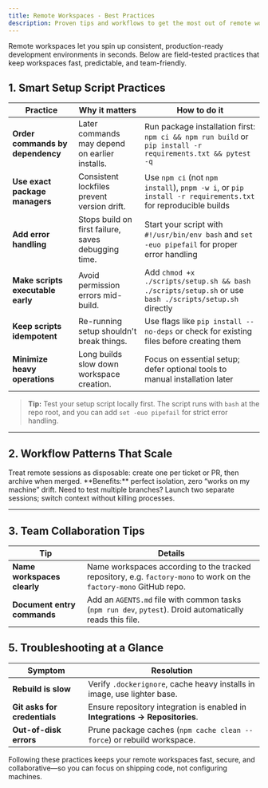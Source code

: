 ```yaml
---
title: Remote Workspaces - Best Practices
description: Proven tips and workflows to get the most out of remote workspaces in Factory
---
```


Remote workspaces let you spin up consistent, production-ready development environments in seconds. Below are field-tested practices that keep workspaces fast, predictable, and team-friendly.

## 1. Smart Setup Script Practices

| Practice                           | Why it matters                                        | How to do it                                                                                          |
| ---------------------------------- | ----------------------------------------------------- | ----------------------------------------------------------------------------------------------------- |
| **Order commands by dependency**   | Later commands may depend on earlier installs.        | Run package installation first: `npm ci && npm run build` or `pip install -r requirements.txt && pytest -q` |
| **Use exact package managers**     | Consistent lockfiles prevent version drift.           | Use `npm ci` (not `npm install`), `pnpm -w i`, or `pip install -r requirements.txt` for reproducible builds |
| **Add error handling**             | Stops build on first failure, saves debugging time.   | Start your script with `#!/usr/bin/env bash` and `set -euo pipefail` for proper error handling |
| **Make scripts executable early**  | Avoid permission errors mid-build.                    | Add `chmod +x ./scripts/setup.sh && bash ./scripts/setup.sh` or use `bash ./scripts/setup.sh` directly |
| **Keep scripts idempotent**        | Re-running setup shouldn't break things.              | Use flags like `pip install --no-deps` or check for existing files before creating them |
| **Minimize heavy operations**      | Long builds slow down workspace creation.             | Focus on essential setup; defer optional tools to manual installation later |

> **Tip:** Test your setup script locally first. The script runs with `bash` at the repo root, and you can add `set -euo pipefail` for strict error handling.


---

## 2. Workflow Patterns That Scale

<AccordionGroup>

  <Accordion title="Spin-Up-Per-Task">
    Treat remote sessions as disposable: create one per ticket or PR, then archive when merged.  
    **Benefits:** perfect isolation, zero “works on my machine” drift.
  </Accordion>

  <Accordion title="Parallel Environments">
    Need to test multiple branches? Launch two separate sessions; switch context without killing processes.
  </Accordion>

</AccordionGroup>

---

## 3. Team Collaboration Tips

| Tip                         | Details                                                                                                             |
| --------------------------- | ------------------------------------------------------------------------------------------------------------------- |
| **Name workspaces clearly** | Name workspaces according to the tracked repository, e.g. `factory-mono` to work on the `factory-mono` GitHub repo. |
| **Document entry commands** | Add an `AGENTS.md` file with common tasks (`npm run dev`, `pytest`). Droid automatically reads this file.           |

## 5. Troubleshooting at a Glance

| Symptom                      | Resolution                                                                   |
| ---------------------------- | ---------------------------------------------------------------------------- |
| **Rebuild is slow**          | Verify `.dockerignore`, cache heavy installs in image, use lighter base.     |
| **Git asks for credentials** | Ensure repository integration is enabled in **Integrations → Repositories**. |
| **Out-of-disk errors**       | Prune package caches (`npm cache clean --force`) or rebuild workspace.       |

Following these practices keeps your remote workspaces fast, secure, and collaborative—so you can focus on shipping code, not configuring machines.
